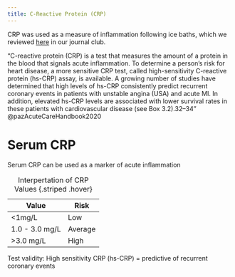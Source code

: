 ```yaml
---
title: C-Reactive Protein (CRP)
---
```



CRP was used as a measure of inflammation following ice baths, which we reviewed [here]({{< var ref-jc-2-post-exercise-cold-immersion.path >}}) in our journal club.


"C-reactive protein (CRP) is a test that measures the amount of a protein in the blood that signals acute inflammation. To determine a person’s risk for heart disease, a more sensitive CRP test, called high-sensitivity C-reactive protein (hs-CRP) assay, is available. A growing number of studies have determined that high levels of hs-CRP consistently predict recurrent coronary events in patients with unstable angina (USA) and acute MI. In addition, elevated hs-CRP levels are associated with lower survival rates in these patients with cardiovascular disease (see Box 3.2).32–34" @pazAcuteCareHandbook2020

# Serum CRP {#serum-CRP}

Serum CRP can be used as a marker of acute inflammation

| Value | Risk |
|-|-|
| <1mg/L | Low |
| 1.0 - 3.0 mg/L | Average |
| >3.0 mg/L | High |
: Interpertation of CRP Values {.striped .hover}


Test validity: High sensitivity CRP (hs-CRP) = predictive of recurrent coronary events